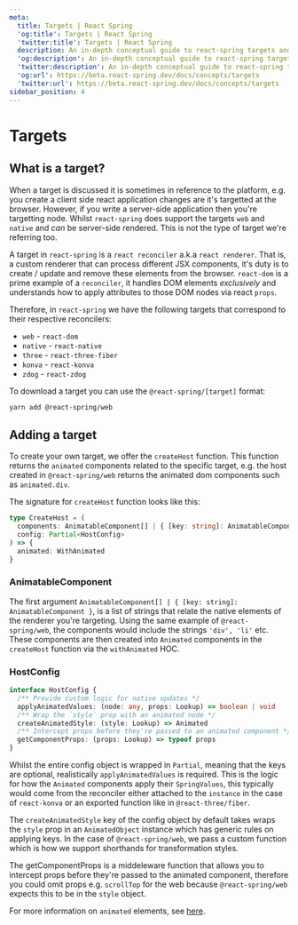 ```yaml
---
meta:
  title: Targets | React Spring
  'og:title': Targets | React Spring
  'twitter:title': Targets | React Spring
  description: An in-depth conceptual guide to react-spring targets and how to make your own.
  'og:description': An in-depth conceptual guide to react-spring targets and how to make your own.
  'twitter:description': An in-depth conceptual guide to react-spring targets and how to make your own.
  'og:url': https://beta.react-spring.dev/docs/concepts/targets
  'twitter:url': https://beta.react-spring.dev/docs/concepts/targets
sidebar_position: 4
---
```


# Targets

## What is a target?

When a target is discussed it is sometimes in reference to the platform, e.g. you create a client side react application
changes are it's targetted at the browser. However, if you write a server-side application then you're targetting node.
Whilst `react-spring` does support the targets `web` and `native` and _can_ be server-side rendered. This is not the type
of target we're referring too.

A target in `react-spring` is a `react reconciler` a.k.a `react renderer`. That is, a custom renderer that can process different
JSX components, it's duty is to create / update and remove these elements from the browser. `react-dom` is a prime example of
a `reconciler`, it handles DOM elements _exclusively_ and understands how to apply attributes to those DOM nodes via react `props`.

Therefore, in `react-spring` we have the following targets that correspond to their respective reconcilers:

- `web` - `react-dom`
- `native` - `react-native`
- `three` - `react-three-fiber`
- `konva` - `react-konva`
- `zdog` - `react-zdog`

To download a target you can use the `@react-spring/[target]` format:

```bash
yarn add @react-spring/web
```

## Adding a target

To create your own target, we offer the `createHost` function. This function returns the `animated` components related to the
specific target, e.g. the host created in `@react-spring/web` returns the animated dom components such as `animated.div`.

The signature for `createHost` function looks like this:

```ts
type CreateHost = (
  components: AnimatableComponent[] | { [key: string]: AnimatableComponent },
  config: Partial<HostConfig>
) => {
  animated: WithAnimated
}
```

### AnimatableComponent

The first argument `AnimatableComponent[] | { [key: string]: AnimatableComponent }`, is a list of strings that relate the native
elements of the renderer you're targeting. Using the same example of `@react-spring/web`, the components would include the strings
`'div', 'li'` etc. These components are then created into `Animated` components in the `createHost` function via the `withAnimated`
HOC.

### HostConfig

```ts
interface HostConfig {
  /** Provide custom logic for native updates */
  applyAnimatedValues: (node: any, props: Lookup) => boolean | void
  /** Wrap the `style` prop with an animated node */
  createAnimatedStyle: (style: Lookup) => Animated
  /** Intercept props before they're passed to an animated component */
  getComponentProps: (props: Lookup) => typeof props
}
```

Whilst the entire config object is wrapped in `Partial`, meaning that the keys are optional, realistically `applyAnimatedValues` is
required. This is the logic for how the `Animated` components apply their `SpringValues`, this typically would come from the reconciler
either attached to the `instance` in the case of `react-konva` or an exported function like in `@react-three/fiber`.

The `createAnimatedStyle` key of the config object by default takes wraps the `style` prop in an `AnimatedObject` instance which has
generic rules on applying keys. In the case of `@react-spring/web`, we pass a custom function which is how we support shorthands for
transformation styles.

The getComponentProps is a middeleware function that allows you to intercept props before they're passed to the animated component, therefore
you could omit props e.g. `scrollTop` for the web because `@react-spring/web` expects this to be in the `style` object.

For more information on `animated` elements, see [here](/docs/concepts/animated-elements).
